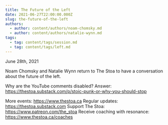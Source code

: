 ```yaml
---
title: The Future of the Left
date: 2021-06-27T22:00:00.000Z
slug: the-future-of-the-left
authors:
  - author: content/authors/noam-chomsky.md
  - author: content/authors/natalie-wynn.md
tags:
  - tag: content/tags/session.md
  - tag: content/tags/left.md
---
```


June 28th, 2021

Noam Chomsky and Natalie Wynn return to The Stoa to have a conversation about the future of the left. 

Why are the YouTube comments disabled? Answer: https://thestoa.substack.com/p/stoic-punk-or-why-you-should-stop

More events: https://www.thestoa.ca
Regular updates: https://thestoa.substack.com
Support The Stoa: https://www.patreon.com/the_stoa
Receive coaching with resonance: https://www.thestoa.ca/coaches
